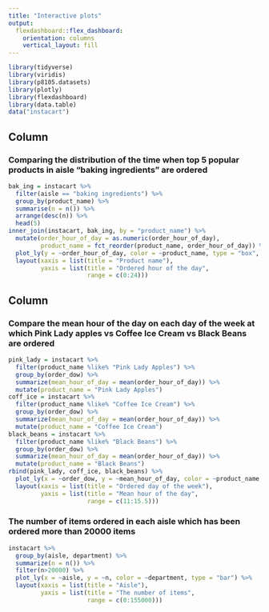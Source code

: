```yaml
---
title: "Interactive plots"
output: 
  flexdashboard::flex_dashboard:
    orientation: columns
    vertical_layout: fill
---
```


```r
library(tidyverse)
library(viridis)
library(p8105.datasets)
library(plotly)
library(flexdashboard)
library(data.table)
data("instacart")
```


Column {data-width=650}
-----------------------------------------------------------------------

### Comparing the distribution of the time when top 5 popular products in aisle "baking ingredients" are ordered

```r
bak_ing = instacart %>%
  filter(aisle == "baking ingredients") %>%
  group_by(product_name) %>%
  summarise(n = n()) %>%
  arrange(desc(n)) %>%
  head(5) 
inner_join(instacart, bak_ing, by = "product_name") %>%
  mutate(order_hour_of_day = as.numeric(order_hour_of_day),
         product_name = fct_reorder(product_name, order_hour_of_day)) %>%
  plot_ly(y = ~order_hour_of_day, color = ~product_name, type = "box", colors = "Set2")%>%
  layout(xaxis = list(title = "Product name"), 
         yaxis = list(title = "Ordered hour of the day",
                      range = c(0:24)))
```



Column {data-width=350}
-----------------------------------------------------------------------

### Compare the mean hour of the day on each day of the week at which Pink Lady apples vs Coffee Ice Cream vs Black Beans are ordered

```r
pink_lady = instacart %>%
  filter(product_name %like% "Pink Lady Apples") %>%
  group_by(order_dow) %>%
  summarize(mean_hour_of_day = mean(order_hour_of_day)) %>%
  mutate(product_name = "Pink Lady Apples")
coff_ice = instacart %>%
  filter(product_name %like% "Coffee Ice Cream") %>%
  group_by(order_dow) %>%
  summarize(mean_hour_of_day = mean(order_hour_of_day)) %>%
  mutate(product_name = "Coffee Ice Cream")
black_beans = instacart %>%
  filter(product_name %like% "Black Beans") %>%
  group_by(order_dow) %>%
  summarize(mean_hour_of_day = mean(order_hour_of_day)) %>%
  mutate(product_name = "Black Beans")
rbind(pink_lady, coff_ice, black_beans) %>%
  plot_ly(x = ~order_dow, y = ~mean_hour_of_day, color = ~product_name, type = "scatter", mode = "lines") %>%
  layout(xaxis = list(title = "Ordered day of the week"),
         yaxis = list(title = "Mean hour of the day",
                      range = c(11:15.5)))
```

### The number of items ordered in each aisle which has been ordered more than 20000 items

```r
instacart %>%
  group_by(aisle, department) %>%
  summarize(n = n()) %>%
  filter(n>20000) %>%
  plot_ly(x = ~aisle, y = ~n, color = ~department, type = "bar") %>%
  layout(xaxis = list(title = "Aisle"),
         yaxis = list(title = "The number of items",
                      range = c(0:155000)))
```

